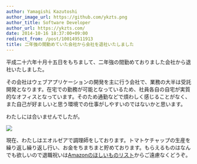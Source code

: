 ```yaml
---
author: Yamagishi Kazutoshi
author_image_url: https://github.com/ykzts.png
author_title: Software Developer
author_url: https://ykzts.com/
date: 2014-10-16 18:37:00+09:00
redirect_from: /post/100149511913
title: 二年強の間勤めていた会社から会社を退社いたしました
---
```


平成二十六年十月十五日をもちまして、二年強の間勤めておりました会社から退社いたしました。

<!--truncate-->

その会社はウェブアプリケーションの開発を主に行う会社で、業務の大半は受託開発となります。在宅での勤務が可能となっているため、社員各自の自宅が実質的なオフィスとなっています。そのため通勤などで煩わしく感じることがなく、また自己が好ましいと思う環境での仕事がしやすいのではないかと思います。

わたしには合いませんでしたが。

![](/img/ffxiv-screenshot.jpg)

現在、わたしはエオルゼアで調理師をしております。トマトケチャップの生産を繰り返し繰り返し行い、お金をちまちまと貯めております。もらえるものはなんでも欲しいので退職祝いは[Amazonのほしいものリスト](https://www.amazon.co.jp/registry/wishlist/14KAT3ETAIW29)からご遠慮なくどうぞ。
